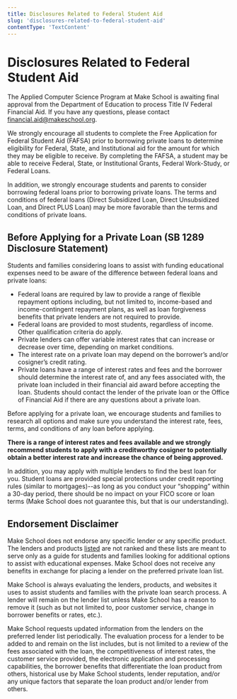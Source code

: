 ```yaml
---
title: Disclosures Related to Federal Student Aid
slug: 'disclosures-related-to-federal-student-aid'
contentType: 'TextContent'
---
```


# Disclosures Related to Federal Student Aid

The Applied Computer Science Program at Make School is awaiting final approval from the Department
of Education to process Title IV Federal Financial Aid. If you have any questions, please contact
[financial.aid@makeschool.org](mailto:financial.aid@makeschool.com).

We strongly encourage all students to complete the Free Application for Federal Student Aid (FAFSA)
prior to borrowing private loans to determine eligibility for Federal, State, and Institutional aid
for the amount for which they may be eligible to receive. By completing the FAFSA, a student may be
able to receive Federal, State, or Institutional Grants, Federal Work-Study, or Federal Loans.

In addition, we strongly encourage students and parents to consider borrowing federal loans prior to
borrowing private loans. The terms and conditions of federal loans (Direct Subsidized Loan, Direct
Unsubsidized Loan, and Direct PLUS Loan) may be more favorable than the terms and conditions of
private loans.

## Before Applying for a Private Loan (SB 1289 Disclosure Statement)

Students and families considering loans to assist with funding educational expenses need to be aware
of the difference between federal loans and private loans:

- Federal loans are required by law to provide a range of flexible repayment options including, but
  not limited to, income-based and income-contingent repayment plans, as well as loan forgiveness
  benefits that private lenders are not required to provide.
- Federal loans are provided to most students, regardless of income. Other qualification criteria do
  apply.
- Private lenders can offer variable interest rates that can increase or decrease over time,
  depending on market conditions.
- The interest rate on a private loan may depend on the borrower’s and/or cosigner’s credit rating.
- Private loans have a range of interest rates and fees and the borrower should determine the
  interest rate of, and any fees associated with, the private loan included in their financial aid
  award before accepting the loan. Students should contact the lender of the private loan or the
  Office of Financial Aid if there are any questions about a private loan.

Before applying for a private loan, we encourage students and families to research all options and
make sure you understand the interest rate, fees, terms, and conditions of any loan before applying.

**There is a range of interest rates and fees available and we strongly recommend students to apply
with a creditworthy cosigner to potentially obtain a better interest rate and increase the chance of
being approved.**

In addition, you may apply with multiple lenders to find the best loan for you. Student loans are
provided special protections under credit reporting rules (similar to mortgages)--as long as you
conduct your “shopping” within a 30-day period, there should be no impact on your FICO score or loan
terms (Make School does not guarantee this, but that is our understanding).

## Endorsement Disclaimer

Make School does not endorse any specific lender or any specific product. The lenders and products
[listed](make.sc/preferred-lenders) are not ranked and these lists are meant to serve only as a
guide for students and families looking for additional options to assist with educational expenses.
Make School does not receive any benefits in exchange for placing a lender on the preferred private
loan list.

Make School is always evaluating the lenders, products, and websites it uses to assist students and
families with the private loan search process. A lender will remain on the lender list unless Make
School has a reason to remove it (such as but not limited to, poor customer service, change in
borrower benefits or rates, etc.).

Make School requests updated information from the lenders on the preferred lender list periodically.
The evaluation process for a lender to be added to and remain on the list includes, but is not
limited to a review of the fees associated with the loan, the competitiveness of interest rates, the
customer service provided, the electronic application and processing capabilities, the borrower
benefits that differentiate the loan product from others, historical use by Make School students,
lender reputation, and/or any unique factors that separate the loan product and/or lender from
others.

